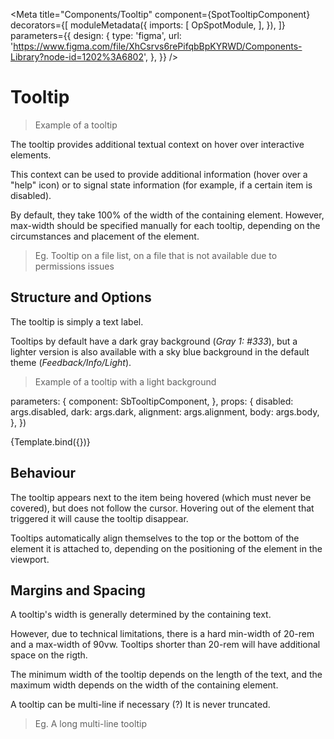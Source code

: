 

<Meta 
  title="Components/Tooltip"
  component={SpotTooltipComponent}
  decorators={[
    moduleMetadata({
      imports: [
        OpSpotModule,
      ],
    }),
  ]}
  parameters={{
    design: {
      type: 'figma',
      url: 'https://www.figma.com/file/XhCsrvs6rePifqbBpKYRWD/Components-Library?node-id=1202%3A6802',
    },
  }}
/>

# Tooltip

> Example of a tooltip

The tooltip provides additional textual context on hover over interactive elements. 

This context can be used to provide additional information (hover over a "help" icon) or to signal state information (for example, if a certain item is disabled).

By default, they take 100% of the width of the containing element. However, max-width should be specified manually for each tooltip, depending on the circumstances and placement of the element. 

> Eg. Tooltip on a file list, on a file that is not available due to permissions issues

## Structure and Options

The tooltip is simply a text label. 

Tooltips by default have a dark gray background (_Gray 1: #333_), but a lighter version is also available with a sky blue background in the default theme (_Feedback/Info/Light_).

> Example of a tooltip with a light background

  parameters: {
    component: SbTooltipComponent,
  },
  props: {
    disabled: args.disabled,
    dark: args.dark,
    alignment: args.alignment,
    body: args.body,
  },
})

<Canvas>
  <Story
    name="Default"
    args={{
      body: 'This is a tooltip',
      dark: false,
      disabled: false,
    }}
  >
    {Template.bind({})}
  </Story>
</Canvas>


## Behaviour

The tooltip appears next to the item being hovered (which must never be covered), but does not follow the cursor. Hovering out of the element that triggered it will cause the tooltip disappear.

Tooltips automatically align themselves to the top or the bottom of the element it is attached to, depending on the positioning of the element in the viewport.

## Margins and Spacing

A tooltip's width is generally determined by the containing text.

However, due to technical limitations, there is a hard min-width of 20-rem and a max-width of 90vw. Tooltips shorter than 20-rem will have additional space on the rigth.

The minimum width of the tooltip depends on the length of the text, and the maximum width depends on the width of the containing element.

A tooltip can be multi-line if necessary (?) It is never truncated.

> Eg. A long multi-line tooltip

